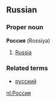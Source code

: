 ==Russian==
===Proper noun===
'''Россия''' (Rossiya)

# [[Russia]]

===Related terms===
*[[русский]]

[[nl:Россия]]